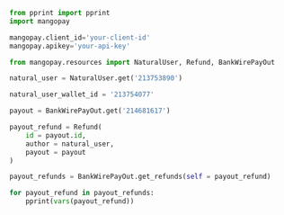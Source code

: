   
```python Python  
from pprint import pprint
import mangopay

mangopay.client_id='your-client-id'
mangopay.apikey='your-api-key'

from mangopay.resources import NaturalUser, Refund, BankWirePayOut

natural_user = NaturalUser.get('213753890')

natural_user_wallet_id = '213754077'

payout = BankWirePayOut.get('214681617')

payout_refund = Refund(
    id = payout.id,
    author = natural_user,
    payout = payout
)

payout_refunds = BankWirePayOut.get_refunds(self = payout_refund)

for payout_refund in payout_refunds:
    pprint(vars(payout_refund))  
```